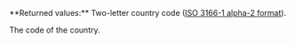 <ResponseField name="CountryCode" type="string" >    
**Returned values:** Two-letter country code (<a href="/api-reference/overview/data-formats" target="_blank">ISO 3166-1 alpha-2 format</a>).

The code of the country.  
</ResponseField>